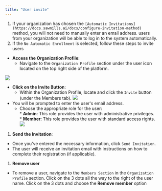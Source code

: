 ```yaml
---
title: "User invite"
---
```


1. If your organization has chosen the `[Automatic Invitations](https://docs.sawmills.ai/docs/configure-invitation-method)` method, you will not need to manually enter an email address. users from your organization will be able to log in to the system automatically.
2. If the `No Automatic Enrollment` is selected, follow these steps to invite users
* **Access the Organization Profile**:  
   * Navigate to the `Organization Profile` section under the user icon located on the top right side of the platform.
  
![](/images/483d7d2-Screenshot_2024-08-19_at_11.15.47_PM.png)   
* **Click on the Invite Button**:  
   * Within the Organization Profile, locate and click the `Invite` button (under the Members tab).
![](/images/60ebb6e-Screenshot_2024-08-19_at_11.19.06_PM.png) 
* You will be prompted to enter the user's email address.  
   * Choose the appropriate role for the user:  
         * **Admin**: This role provides the user with administrative privileges.  
         * **Member**: This role provides the user with standard access rights.
![](/images/cd31e42-Screenshot_2024-08-19_at_4.50.55_PM.png) 
1. **Send the Invitation**:
* Once you've entered the necessary information, click `Send Invitation`.
* The user will receive an invitation email with instructions on how to complete their registration (if applicable).
1. **Remove user**
* To remove a user, navigate to the `Members Section` in the `Organization Profile` section. Click on the 3 dots all the way to the right of the user name. Click on the 3 dots and choose the **Remove member** option